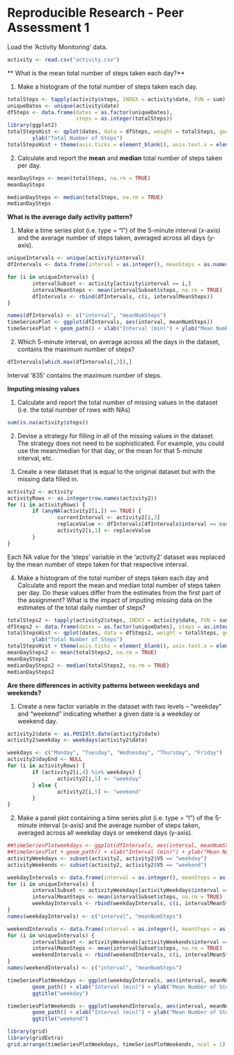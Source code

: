 Reproducible Research - Peer Assessment 1
========================================================

Load the 'Activity Monitoring' data.
```r
activity <- read.csv("activity.csv")
```

** What is the mean total number of steps taken each day?**

1. Make a histogram of the total number of steps taken each day.
```r
totalSteps <- tapply(activity$steps, INDEX = activity$date, FUN = sum)
uniqueDates <- unique(activity$date)
dfSteps <- data.frame(dates = as.factor(uniqueDates), 
                      steps = as.integer(totalSteps))
library(ggplot2)
totalStepsHist <- qplot(dates, data = dfSteps, weight = totalSteps, geom = "histogram") + 
        ylab("Total Number of Steps")
totalStepsHist + theme(axis.ticks = element_blank(), axis.text.x = element_blank())
```

2. Calculate and report the __mean__ and __median__ total number of steps taken 
per day.
```r
meanDaySteps <- mean(totalSteps, na.rm = TRUE)
meanDaySteps

medianDaySteps <- median(totalSteps, na.rm = TRUE)
medianDaySteps
```

**What is the average daily activity pattern?**

1. Make a time series plot (i.e. type = "l") of the 5-minute interval (x-axis)
and the average number of steps taken, averaged across all days (y-axis).
```r
uniqueIntervals <- unique(activity$interval)
dfIntervals <- data.frame(interval = as.integer(), meanSteps = as.numeric())

for (i in uniqueIntervals) {
        intervalSubset <- activity[activity$interval == i,]
        intervalMeanSteps <- mean(intervalSubset$steps, na.rm = TRUE)
        dfIntervals <- rbind(dfIntervals, c(i, intervalMeanSteps))
}

names(dfIntervals) <- c("interval", "meanNumSteps")
timeSeriesPlot <- ggplot(dfIntervals, aes(interval, meanNumSteps))
timeSeriesPlot + geom_path() + xlab("Interval (min)") + ylab("Mean Number of Steps")
```

2. Which 5-minute interval, on average across all the days in the dataset, 
contains the maximum number of steps?
```r
dfIntervals[which.max(dfIntervals[,2]),]
```
Interval '835' contains the maximum number of steps.

**Imputing missing values**

1. Calculate and report the total number of missing values in the dataset 
(i.e. the total number of rows with NAs)
```r
sum(is.na(activity$steps))
```

2. Devise a strategy for filling in all of the missing values in the dataset. 
The strategy does not need to be sophisticated. For example, you could use the 
mean/median for that day, or the mean for that 5-minute interval, etc.

3. Create a new dataset that is equal to the original dataset but with the 
missing data filled in.

```r
activity2 <- activity
activityRows <- as.integer(row.names(activity2))
for (i in activityRows) {
        if (anyNA(activity2[i,]) == TRUE) {
                currentInterval <- activity2[i,3]
                replaceValue <- dfIntervals[dfIntervals$interval == currentInterval, 2]
                activity2[i,1] <- replaceValue
        }
}
```
Each NA value for the 'steps' variable in the 'activity2' dataset was replaced 
by the mean number of steps taken for that respective interval.

4. Make a histogram of the total number of steps taken each day and Calculate 
and report the mean and median total number of steps taken per day. Do these 
values differ from the estimates from the first part of the assignment? What is 
the impact of imputing missing data on the estimates of the total daily number 
of steps?
```r
totalSteps2 <- tapply(activity2$steps, INDEX = activity$date, FUN = sum)
dfSteps2 <- data.frame(dates = as.factor(uniqueDates), steps = as.integer(totalSteps2))
totalStepsHist <- qplot(dates, data = dfSteps2, weight = totalSteps, geom = "histogram") + 
        ylab("Total Number of Steps")
totalStepsHist + theme(axis.ticks = element_blank(), axis.text.x = element_blank())
meanDaySteps2 <- mean(totalSteps2, na.rm = TRUE)
meanDaySteps2
medianDaySteps2 <- median(totalSteps2, na.rm = TRUE)
medianDaySteps2
```

**Are there differences in activity patterns between weekdays and weekends?**

1. Create a new factor variable in the dataset with two levels – “weekday” and 
“weekend” indicating whether a given date is a weekday or weekend day.
```r
activity2$date <- as.POSIXlt.date(activity2$date)
activity2$weekday <- weekdays(activity2$date)

weekdays <- c("Monday", "Tuesday", "Wednesday", "Thursday", "Friday")
activity2$dayEnd <- NULL
for (i in activityRows) {
        if (activity2[i,4] %in% weekdays) {
                activity2[i,5] <- "weekday"
        } else {
                activity2[i,5] <- "weekend"
        }
}
```

2. Make a panel plot containing a time series plot (i.e. type = "l") of the 
5-minute interval (x-axis) and the average number of steps taken, averaged 
across all weekday days or weekend days (y-axis). 
```r

##timeSeriesPlotweekdays <- ggplot(dfIntervals, aes(interval, meanNumSteps))
##timeSeriesPlot + geom_path() + xlab("Interval (min)") + ylab("Mean Number of Steps")
activityWeekdays <- subset(activity2, activity2$V5 == "weekday")
activityWeekends <- subset(activity2, activity2$V5 == "weekend")

weekdayIntervals <- data.frame(interval = as.integer(), meanSteps = as.numeric())
for (i in uniqueIntervals) {
        intervalSubset <- activityWeekdays[activityWeekdays$interval == i,]
        intervalMeanSteps <- mean(intervalSubset$steps, na.rm = TRUE)
        weekdayIntervals <- rbind(weekdayIntervals, c(i, intervalMeanSteps))
}
names(weekdayIntervals) <- c("interval", "meanNumSteps")

weekendIntervals <- data.frame(interval = as.integer(), meanSteps = as.numeric())
for (i in uniqueIntervals) {
        intervalSubset <- activityWeekends[activityWeekends$interval == i,]
        intervalMeanSteps <- mean(intervalSubset$steps, na.rm = TRUE)
        weekendIntervals <- rbind(weekendIntervals, c(i, intervalMeanSteps))
}
names(weekendIntervals) <- c("interval", "meanNumSteps")

timeSeriesPlotWeekdays <- ggplot(weekdayIntervals, aes(interval, meanNumSteps)) +
        geom_path() + xlab("Interval (min)") + ylab("Mean Number of Steps") +
        ggtitle("weekday")

timeSeriesPlotWeekends <- ggplot(weekendIntervals, aes(interval, meanNumSteps)) +
        geom_path() + xlab("Interval (min)") + ylab("Mean Number of Steps") +
        ggtitle("weekend")

library(grid)
library(gridExtra)
grid.arrange(timeSeriesPlotWeekdays, timeSeriesPlotWeekends, ncol = 1)


```

